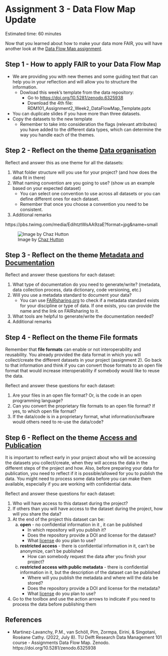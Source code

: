 # Assignment 3 - Data Flow Map Update {#assignment3}
Estimated time: 60 minutes


Now that you learned about how to make your data more FAIR, you will have another look at the [Data Flow Map assignment](https://estherplomp.github.io/TNW-RDM-101/06-Assignment-Data-Flow-Map-1.html).

## Step 1 - How to apply FAIR to your Data Flow Map

* We are providing you with new themes and some guiding text that can help you in your reflection and will allow you to structure the information. 
    * Dowload this week's template from the data repository: 
        * Go to [https://doi.org/10.5281/zenodo.6325938](https://doi.org/10.5281/zenodo.6325938)
        * Download the 4th file: RDM101_Assignment2_Week2_DataFlowMap_Template.pptx
* You can duplicate slides if you have more than three datasets. 
* Copy the datasets to the new template
    * Remember to take into consideration the flags (relevant attributes) you have added to the different data types, which can determine the way you handle each of the themes. 

## Step 2 - Reflect on the theme [Data organisation](https://estherplomp.github.io/TNW-RDM-101/08-Realising-FAIR-Organisation.html) 

Reflect and answer this as one theme for all the datasets: 

1. What folder structure will you use for your project? (and how does the data fit in there) 
2. What naming convention are you going to use? (show us an example based on your expected dataset) 
    * You can select one convention to use across all datasets or you can define different ones for each dataset. 
    * Remember that once you choose a convention you need to be consistent. 
3. Additional remarks 

https://pbs.twimg.com/media/EdihtztWsAA9zaE?format=jpg&name=small

![Image by [Chaz Hutton](https://twitter.com/chazhutton/status/1285955514241875968)](https://pbs.twimg.com/media/EdihtztWsAA9zaE){fig-alt="Title: anatomy of a file name. A file name that shows 'New_Final_final_new-23_fuckingfinal. jpeg'. For each component a box with explanation is added. For the first final the description 'the finished file' is added. For the second final the box says 'the finished file wihtout spelling mistakes. For New-final-final the box says 'the finished file after the client made a last minute complete change of direction. For the added new the box says 'the finished file after everyone in the pointless meeting managed to add in their own change. The 23 box says 'the finished file after was presumably 23 emails'. For fucking final the box says 'the finished version at the point that you stopped caring'"}

## Step 3 - Reflect on the theme [Metadata and Documentation](https://estherplomp.github.io/TNW-RDM-101/09-Realising-FAIR-Documentation.html)

Reflect and answer these questions for each dataset: 

1. What type of documentation do you need to generate/write? (metadata, data collection process, data dictionary, code versioning, etc.) 
2. Will you use a metadata standard to document your data? 
    * You can use [FAIRsharing.org](https://fairsharing.org/) to check if a metadata standard exists for your discipline or type of data. 
    If one exists, you can provide the name and the link on FAIRsharing to it. 
3. What tools are helpful to generate/write the documentation needed? 
4. Additional remarks

## Step 4 - Reflect on the theme File formats 
Remember that **file formats** can enable or not interoperability and reusability. 
You already provided the data format in which you will collect/create the different datasets in your project (assignment 2). 
Go back to that information and think if you can convert those formats to an open file format that would increase interoperability if somebody would like to reuse the data. 

Reflect and answer these questions for each dataset: 

1. Are your files in an open file format? Or, is the code in an open programming language? 
2. Can you convert the proprietary file formats to an open file format? If yes, to which open file format? 
3. If the data/code is in a proprietary format, what information/software would others need to re-use the data/code? 

## Step 6 - Reflect on the theme [Access and Publication](https://estherplomp.github.io/TNW-RDM-101/10-Realising-FAIR-Publication.html) 
It is important to reflect early in your project about who will be accessing the datasets you collect/create, when they will access the data in the different steps of the project and how. 
Also, before preparing your data for publication, you need to reflect if it is possible/allowed for you to publish the data. 
You might need to process some data before you can make them available, especially if you are working with confidential data. 

Reflect and answer these questions for each dataset: 

1. Who will have access to this dataset during the project? 
2. If others than you will have access to the dataset during the project, how will you share the data? 
3. At the end of the project this dataset can be: 
    a. **open** - no confidential information in it , it can be published 
        * In which repository will you publish it?
        * Does the repository provide a DOI and license for the dataset?
        * What [license](https://estherplomp.github.io/TNW-RDM-101/07-FAIR-principles.html#data-and-code-licences) do you plan to use? 
    b. **restricted access** - there is confidential information in it, can’t be anonymize, can’t be published 
        * How can somebody request the data after you finish your project? 
    c. **restricted access with public metadata** - there is confidential information in it, but the description of the dataset can be published
        * Where will you publish the metadata and where will the data be stored? 
        * Does the repository provide a DOI and license for the metadata?
        * What [license](https://estherplomp.github.io/TNW-RDM-101/07-FAIR-principles.html#data-and-code-licences) do you plan to use? 
4. Go to the toolbox and use the action arrows to indicate if you need to process the data before publishing them


## References
* Martinez-Lavanchy, P.M., van Schöll, Pim, Zormpa, Eirini, & Singotani, Roséane Cathy. (2022, July 8). TU Delft Research Data Management 101 course - Assignments Data Flow Map. Zenodo. https://doi.org/10.5281/zenodo.6325938

